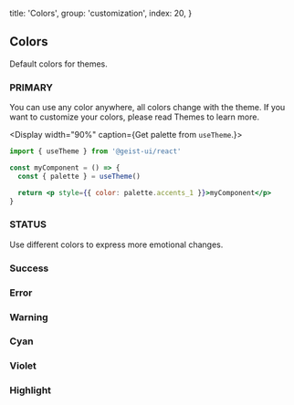 
  title: 'Colors',
  group: 'customization',
  index: 20,
}

## Colors

Default colors for themes.

<Spacer h={2} />

### PRIMARY

You can use any color anywhere, all colors change with the theme.
If you want to customize your colors, please read <NextLink href="/en-us/guide/themes"><Link color>Themes</Link></NextLink> to learn more.

<Display width="90%" caption={<span>Get palette from <Code>useTheme</Code>.</span>}>

```jsx
import { useTheme } from '@geist-ui/react'

const myComponent = () => {
  const { palette } = useTheme()

  return <p style={{ color: palette.accents_1 }}>myComponent</p>
}
```

</Display>
<Spacer h={1} />
<Colors type="normal" />
<Spacer h={3} />

### STATUS

Use different colors to express more emotional changes.

### Success

<Spacer h={0.75} />
<Colors type="success" />
<Spacer h={3} />

### Error

<Spacer h={0.75} />
<Colors type="error" />
<Spacer h={3} />

### Warning

<Spacer h={0.75} />
<Colors type="warning" />
<Spacer h={3} />

### Cyan

<Spacer h={0.75} />
<Colors type="cyan" />
<Spacer h={3} />

### Violet

<Spacer h={0.75} />
<Colors type="violet" />
<Spacer h={3} />

### Highlight

<Spacer h={0.75} />
<Colors type="highlight" />
<Spacer h={3} />

